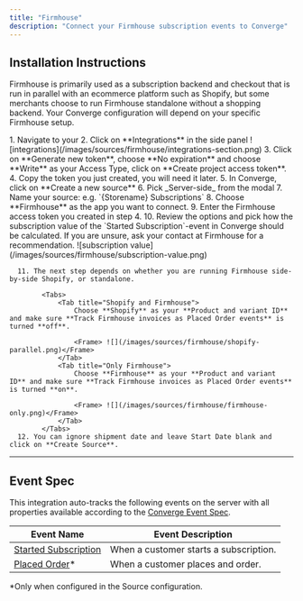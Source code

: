 ```yaml
---
title: "Firmhouse"
description: "Connect your Firmhouse subscription events to Converge"
---
```



## Installation Instructions

Firmhouse is primarily used as a subscription backend and checkout that is run in parallel with an ecommerce platform such as Shopify, but some merchants choose to run Firmhouse standalone without a shopping backend.
Your Converge configuration will depend on your specific Firmhouse setup.

  <Steps>
      <Step title="Navigate to the Firmhouse Admin Dashboard">
       1. Navigate to your <OutboundLink linkText="Firmhouse Dashboard" linkTarget="https://portal.firmhouse.com/sign_in" />
      </Step>
  <Step title="Create your API token">
      2. Click on **Integrations** in the side panel
        <Frame> ![integrations](/images/sources/firmhouse/integrations-section.png) </Frame>
      3. Click on **Generate new token**, choose **No expiration** and choose **Write** as your Access Type, click on **Create project access token**.
      4. Copy the token you just created, you will need it later.
  </Step>
  <Step title="Create a new Server-side source in Converge">
      5. In Converge, click on **Create a new source**
      6. Pick _Server-side_ from the modal
      7. Name your source: e.g. `{Storename} Subscriptions`
  </Step>
  <Step title="Connect and configure the Source">
      8. Choose **Firmhouse** as the app you want to connect.
      9. Enter the Firmhouse access token you created in step 4.
      10. Review the options and pick how the subscription value of the `Started Subscription`-event in Converge should be calculated. If you are unsure, ask your contact at Firmhouse for a recommendation.
        <Frame> ![subscription value](/images/sources/firmhouse/subscription-value.png) </Frame>
      
      11. The next step depends on whether you are running Firmhouse side-by-side Shopify, or standalone.
      
            <Tabs> 
                <Tab title="Shopify and Firmhouse"> 
                    Choose **Shopify** as your **Product and variant ID** and make sure **Track Firmhouse invoices as Placed Order events** is turned **off**.

                    <Frame> ![](/images/sources/firmhouse/shopify-parallel.png)</Frame>
                </Tab> 
                <Tab title="Only Firmhouse">
                    Choose **Firmhouse** as your **Product and variant ID** and make sure **Track Firmhouse invoices as Placed Order events** is turned **on**.

                    <Frame> ![](/images/sources/firmhouse/firmhouse-only.png)</Frame>
                </Tab>
            </Tabs>
      12. You can ignore shipment date and leave Start Date blank and click on **Create Source**.

  </Step>
  </Steps>



---

## Event Spec

This integration auto-tracks the following events on the server with all properties available according to the [Converge Event Spec](/sources/converge-spec).

| Event Name                                                          | Event Description                      |
| ------------------------------------------------------------------- | -------------------------------------- |
| [Started Subscription](/sources/converge-spec#started-subscription) | When a customer starts a subscription. |
| [Placed Order](/sources/converge-spec#started-subscription)*        | When a customer places and order.      |

*Only when configured in the Source configuration.
